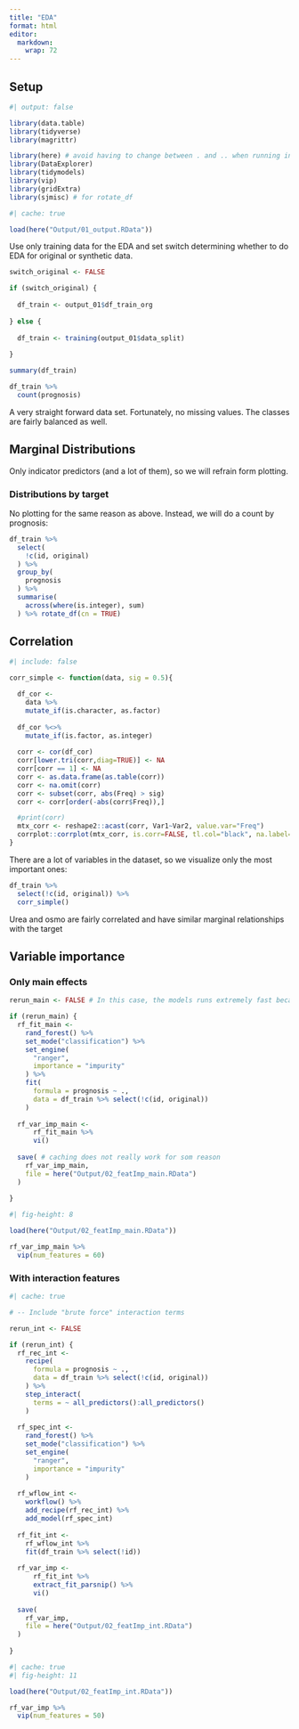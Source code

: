 ```yaml
---
title: "EDA"
format: html
editor: 
  markdown: 
    wrap: 72
---
```


## Setup

```r
#| output: false

library(data.table)
library(tidyverse)
library(magrittr)

library(here) # avoid having to change between . and .. when running interactively vs knitting
library(DataExplorer)
library(tidymodels)
library(vip)
library(gridExtra)
library(sjmisc) # for rotate_df
```

```r
#| cache: true

load(here("Output/01_output.RData"))
```

Use only training data for the EDA and set switch determining whether to do EDA for original or synthetic data. 

```r
switch_original <- FALSE

if (switch_original) {
  
  df_train <- output_01$df_train_org
  
} else {
  
  df_train <- training(output_01$data_split)
  
}
```

```r
summary(df_train)
```

```r
df_train %>% 
  count(prognosis)
```


A very straight forward data set. Fortunately, no missing values. The classes are fairly balanced as well. 

## Marginal Distributions

Only indicator predictors (and a lot of them), so we will refrain form plotting. 

### Distributions by target

No plotting for the same reason as above. Instead, we will do a count by prognosis:

```r
df_train %>% 
  select(
    !c(id, original)
  ) %>% 
  group_by(
    prognosis
  ) %>% 
  summarise(
    across(where(is.integer), sum)
  ) %>% rotate_df(cn = TRUE)
```

## Correlation

```r
#| include: false

corr_simple <- function(data, sig = 0.5){

  df_cor <- 
    data %>% 
    mutate_if(is.character, as.factor)
  
  df_cor %<>% 
    mutate_if(is.factor, as.integer)
  
  corr <- cor(df_cor)
  corr[lower.tri(corr,diag=TRUE)] <- NA 
  corr[corr == 1] <- NA 
  corr <- as.data.frame(as.table(corr))
  corr <- na.omit(corr) 
  corr <- subset(corr, abs(Freq) > sig) 
  corr <- corr[order(-abs(corr$Freq)),] 

  #print(corr)
  mtx_corr <- reshape2::acast(corr, Var1~Var2, value.var="Freq")
  corrplot::corrplot(mtx_corr, is.corr=FALSE, tl.col="black", na.label=" ")
}
```

There are a lot of variables in the dataset, so we visualize only the most important ones:

```r
df_train %>% 
  select(!c(id, original)) %>% 
  corr_simple()
```

Urea and osmo are fairly correlated and have similar marginal relationships with the target 

## Variable importance

### Only main effects

```r
rerun_main <- FALSE # In this case, the models runs extremely fast because the dataset is so small, however, this is best practice

if (rerun_main) {
  rf_fit_main <-
    rand_forest() %>%
    set_mode("classification") %>%
    set_engine(
      "ranger",
      importance = "impurity"
    ) %>%
    fit(
      formula = prognosis ~ .,
      data = df_train %>% select(!c(id, original))
    )
  
  rf_var_imp_main <- 
      rf_fit_main %>%
      vi()
  
  save( # caching does not really work for som reason
    rf_var_imp_main,
    file = here("Output/02_featImp_main.RData")
  )
  
}

```

```r
#| fig-height: 8

load(here("Output/02_featImp_main.RData"))

rf_var_imp_main %>%
  vip(num_features = 60)

```


### With interaction features

```r
#| cache: true

# -- Include "brute force" interaction terms

rerun_int <- FALSE

if (rerun_int) {
  rf_rec_int <- 
    recipe(
      formula = prognosis ~ .,
      data = df_train %>% select(!c(id, original))
    ) %>% 
    step_interact(
      terms = ~ all_predictors():all_predictors()
    )
  
  rf_spec_int <- 
    rand_forest() %>% 
    set_mode("classification") %>% 
    set_engine(
      "ranger",
      importance = "impurity"
    )
  
  rf_wflow_int <- 
    workflow() %>% 
    add_recipe(rf_rec_int) %>% 
    add_model(rf_spec_int)
  
  rf_fit_int <- 
    rf_wflow_int %>% 
    fit(df_train %>% select(!id))
  
  rf_var_imp <- 
      rf_fit_int %>%
      extract_fit_parsnip() %>% 
      vi()
  
  save(
    rf_var_imp,
    file = here("Output/02_featImp_int.RData")
  )
  
}

```

```r
#| cache: true
#| fig-height: 11

load(here("Output/02_featImp_int.RData"))

rf_var_imp %>%
  vip(num_features = 50)

```

